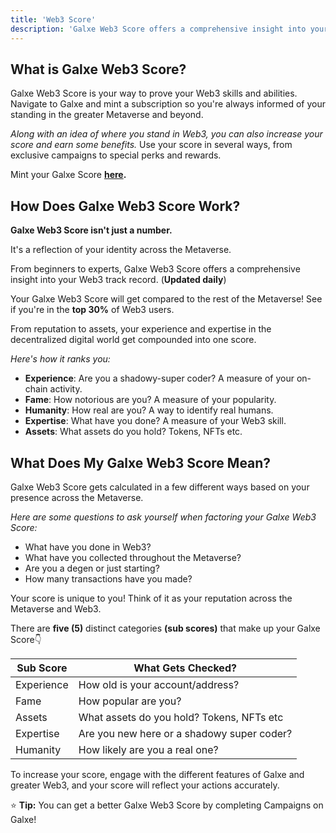 ```yaml
---
title: 'Web3 Score'
description: 'Galxe Web3 Score offers a comprehensive insight into your Web3 track record, from reputation to assets, compounded into a single score.'
---
```


## **What is Galxe Web3 Score?**

Galxe Web3 Score is your way to prove your Web3 skills and abilities. Navigate to Galxe and mint a subscription so you're always informed of your standing in the greater Metaverse and beyond.

*Along with an idea of where you stand in Web3, you can also increase your score and earn some benefits.* Use your score in several ways, from exclusive campaigns to special perks and rewards.

Mint your Galxe Score **[here](https://galxe.com/score).**

## **How Does Galxe Web3 Score Work?**

**Galxe Web3 Score isn't just a number.**

It's a reflection of your identity across the Metaverse.

[](https://downloads.intercomcdn.com/i/o/834265653/d994e2d79eb2240e34fd93bb/score-dynamic.png)

From beginners to experts, Galxe Web3 Score offers a comprehensive insight into your Web3 track record. (**Updated daily**)

Your Galxe Web3 Score will get compared to the rest of the Metaverse! See if you're in the **top 30%** of Web3 users. 

From reputation to assets, your experience and expertise in the decentralized digital world get compounded into one score.

*Here's how it ranks you:*

- **Experience**: Are you a shadowy-super coder? A measure of your on-chain activity.
- **Fame**: How notorious are you? A measure of your popularity.
- **Humanity**: How real are you? A way to identify real humans.
- **Expertise**: What have you done? A measure of your Web3 skill.
- **Assets**: What assets do you hold? Tokens, NFTs etc.

## **What Does My Galxe Web3 Score Mean?**

Galxe Web3 Score gets calculated in a few different ways based on your presence across the Metaverse.

[](https://downloads.intercomcdn.com/i/o/834264953/f8e4ca41a3066eebc79b8185/metric-closeup%281%29.png)

*Here are some questions to ask yourself when factoring your Galxe Web3 Score:*

- What have you done in Web3?
- What have you collected throughout the Metaverse?
- Are you a degen or just starting?
- How many transactions have you made?

Your score is unique to you! Think of it as your reputation across the Metaverse and Web3.

There are **five (5)** distinct categories **(sub scores)** that make up your Galxe Score👇

| Sub Score | What Gets Checked? |
| --- | --- |
| Experience | How old is your account/address? |
| Fame | How popular are you? |
| Assets | What assets do you hold? Tokens, NFTs etc |
| Expertise | Are you new here or a shadowy super coder? |
| Humanity | How likely are you a real one? |

To increase your score, engage with the different features of Galxe and greater Web3, and your score will reflect your actions accurately.

[](https://downloads.intercomcdn.com/i/o/834285833/2fc0f2dc59e58575d448f682/metrics.png)

⭐️ **Tip:** You can get a better Galxe Web3 Score by completing Campaigns on Galxe!
